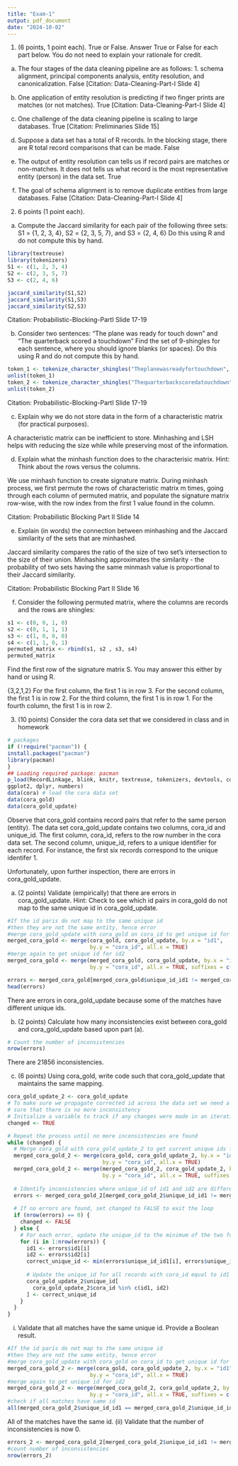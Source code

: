 ```yaml
---
title: "Exam-1"
output: pdf_document
date: "2024-10-02"
---
```


1. (6 points, 1 point each). True or False. Answer True or False for each part below. You do not need to explain your rationale for credit.

a. The four stages of the data cleaning pipeline are as follows: 1. schema alignment, principal components analysis, entity resolution, and canonicalization.
False [Citation: Data-Cleaning-Part-I Slide 4]

b. One application of entity resolution is predicting if two finger prints are matches (or not matches).
True [Citation: Data-Cleaning-Part-I Slide 4]

c. One challenge of the data cleaning pipeline is scaling to large databases.
True [Citation: Preliminaries Slide 15]

d. Suppose a data set has a total of R records. In the blocking stage, there are R total record comparisons that can be made.
False

e. The output of entity resolution can tells us if record pairs are matches or non-matches. It does not tells us what record is the most representative entity (person) in the data set.
True

f. The goal of schema alignment is to remove duplicate entities from large databases.
False [Citation: Data-Cleaning-Part-I Slide 4]

2. 6 points (1 point each).
a. Compute the Jaccard similarity for each pair of the following three sets:
S1 = {1, 2, 3, 4}, S2 = {2, 3, 5, 7}, and S3 = {2, 4, 6}
Do this using R and do not compute this by hand.
```r
library(textreuse)
library(tokenizers)
S1 <- c(1, 2, 3, 4)
S2 <- c(2, 3, 5, 7)
S3 <- c(2, 4, 6)
```

```r
jaccard_similarity(S1,S2)
jaccard_similarity(S1,S3)
jaccard_similarity(S2,S3)
```
Citation: Probabilistic-Blocking-PartI Slide 17-19

b. Consider two sentences:
“The plane was ready for touch down” and “The quarterback scored a touchdown”
Find the set of 9-shingles for each sentence, where you should ignore blanks (or spaces). Do this using R and do not compute this by hand.

```r
token_1 <- tokenize_character_shingles("Theplanewasreadyfortouchdown", n=9)
unlist(token_1)
token_2 <- tokenize_character_shingles("Thequarterbackscoredatouchdown", n=9)
unlist(token_2)
```
Citation: Probabilistic-Blocking-PartI Slide 17-19

c. Explain why we do not store data in the form of a characteristic matrix (for practical purposes).

A characteristic matrix can be inefficient to store. Minhashing and LSH helps with reducing the size while while preserving most of the information. 

d. Explain what the minhash function does to the characterisic matrix. Hint: Think about the rows versus the columns.

We use minhash function to create signature matrix. During minhash process, we first permute the rows of characteristic matrix m times, going through each column of permuted matrix, and populate the signature matrix row-wise, with the row index from the first 1 value found in the column. 

Citation: Probabilistic Blocking Part II Slide 14

e. Explain (in words) the connection between minhashing and the Jaccard similarity of the sets that are minhashed.

Jaccard similarity compares the ratio of the size of two set's intersection to the size of their union. Minhashing approximates the similarity - the probability of two sets having the same minmash value is proportional to their Jaccard similarity.

Citation: Probabilistic Blocking Part II Slide 16

f. Consider the following permuted matrix, where the columns are records and the rows are shingles:
```r
s1 <- c(0, 0, 1, 0)
s2 <- c(0, 1, 1, 1)
s3 <- c(1, 0, 0, 0)
s4 <- c(1, 1, 0, 1)
permuted_matrix <- rbind(s1, s2 , s3, s4)
permuted_matrix
```
Find the first row of the signature matrix S. You may answer this either by hand or using R.


{3,2,1,2}
For the first column, the first 1 is in row 3.
For the second column, the first 1 is in row 2.
For the third column, the first 1 is in row 1.
For the fourth column, the first 1 is in row 2.

3. (10 points) Consider the cora data set that we considered in class and in homework
```r
# packages
if (!require("pacman")) {
install.packages("pacman")
library(pacman)
}
## Loading required package: pacman
p_load(RecordLinkage, blink, knitr, textreuse, tokenizers, devtools, cora,
ggplot2, dplyr, numbers)
data(cora) # load the cora data set
data(cora_gold)
data(cora_gold_update)
```

Observe that cora_gold contains record pairs that refer to the same person (entity). The data set cora_gold_update contains two columns, cora_id and unique_id. The first column, cora_id, refers to the row number in the cora data set. The second column, unique_id, refers to a unique identifier for each record. For instance, the first six records correspond to the unique identifer 1.

Unfortunately, upon further inspection, there are errors in cora_gold_update.

a. (2 points) Validate (empirically) that there are errors in cora_gold_update. Hint: Check to see which id pairs in cora_gold do not map to the same unique id in cora_gold_update.
```r
#If the id paris do not map to the same unique id 
#then they are not the same entity, hence error
#merge cora_gold_update with cora_gold on cora_id to get unique id for id1
merged_cora_gold <- merge(cora_gold, cora_gold_update, by.x = "id1", 
                          by.y = "cora_id", all.x = TRUE)
#merge again to get unique id for id2
merged_cora_gold <- merge(merged_cora_gold, cora_gold_update, by.x = "id2", 
                          by.y = "cora_id", all.x = TRUE, suffixes = c("_id1", "_id2"))

errors <- merged_cora_gold[merged_cora_gold$unique_id_id1 != merged_cora_gold$unique_id_id2, ]
head(errors)
```
There are errors in cora_gold_update because some of the matches have different unique ids.

b. (2 points) Calculate how many inconsistencies exist between cora_gold and cora_gold_update based upon part (a).
```r
# Count the number of inconsistencies
nrow(errors)
```
There are 21856 inconsistencies. 

c. (6 points)
Using cora_gold, write code such that cora_gold_update that maintains the same mapping.
```r
cora_gold_update_2 <- cora_gold_update
# To make sure we propagate corrected id across the data set we need a loop to make
# sure that there is no more inconsistency
# Initialize a variable to track if any changes were made in an iteration
changed <- TRUE

# Repeat the process until no more inconsistencies are found
while (changed) {
  # Merge cora_gold with cora_gold_update_2 to get current unique ids for id1 and id2
  merged_cora_gold_2 <- merge(cora_gold, cora_gold_update_2, by.x = "id1", 
                              by.y = "cora_id", all.x = TRUE)
  merged_cora_gold_2 <- merge(merged_cora_gold_2, cora_gold_update_2, by.x = "id2", 
                              by.y = "cora_id", all.x = TRUE, suffixes = c("_id1", "_id2"))
  
  # Identify inconsistencies where unique_id of id1 and id2 are different
  errors <- merged_cora_gold_2[merged_cora_gold_2$unique_id_id1 != merged_cora_gold_2$unique_id_id2, ]
  
  # If no errors are found, set changed to FALSE to exit the loop
  if (nrow(errors) == 0) {
    changed <- FALSE
  } else {
    # For each error, update the unique_id to the minimum of the two for both id1 and id2
    for (i in 1:nrow(errors)) {
      id1 <- errors$id1[i]
      id2 <- errors$id2[i]
      correct_unique_id <- min(errors$unique_id_id1[i], errors$unique_id_id2[i])
      
      # Update the unique_id for all records with cora_id equal to id1 or id2
      cora_gold_update_2$unique_id[
        cora_gold_update_2$cora_id %in% c(id1, id2)
      ] <- correct_unique_id
    }
  }
}
```

(i) Validate that all matches have the same unique id. Provide a Boolean result.
```r
#If the id paris do not map to the same unique id 
#then they are not the same entity, hence error
#merge cora_gold_update with cora_gold on cora_id to get unique id for id1
merged_cora_gold_2 <- merge(cora_gold, cora_gold_update_2, by.x = "id1", 
                          by.y = "cora_id", all.x = TRUE)
#merge again to get unique id for id2
merged_cora_gold_2 <- merge(merged_cora_gold_2, cora_gold_update_2, by.x = "id2", 
                          by.y = "cora_id", all.x = TRUE, suffixes = c("_id1", "_id2"))
#check if all matches have same id
all(merged_cora_gold_2$unique_id_id1 == merged_cora_gold_2$unique_id_id2)
```

All of the matches have the same id.
(ii) Validate that the number of inconsistencies is now 0.
```r
errors_2 <- merged_cora_gold_2[merged_cora_gold_2$unique_id_id1 != merged_cora_gold_2$unique_id_id2, ]
#count number of inconsistencies
nrow(errors_2)
```

